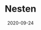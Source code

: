 ---
title: Nesten
category: Partners
status: publish
date: 2020-09-24
slug: Nesten is an IoT communications provider for LPWAN connectivity || Hardware & Connectivity partner (Korea)
website: https://medium.com/@iotex/iotex-nesten-building-next-gen-iot-communication-ecosystems-dff617ccc1f2
twitter:
logo: /img/Nesten.png
featured_img: https://wp.gcap1.iotex.io/wp-content/uploads/2020/10/nesten.jpg
telegram:
---